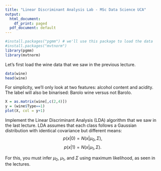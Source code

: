 ```yaml
---
title: "Linear Discriminant Analysis Lab - MSc Data Science UCA"
output:
  html_document:
    df_print: paged
  pdf_document: default
---
```


```r
#install.packages("pgmm") # we'll use this package to load the data
#install.packages("mvtnorm")
library(pgmm)
library(mvtnorm)
```

Let's first load the wine data that we saw in the previous lecture.

```r
data(wine)
head(wine)
```

For simplicity, we'll only look at two features: alcohol content and acidity. The label will also be binarised: Barolo wine versus not Barolo.

```r
X = as.matrix(wine[,c(2,4)])
y = (wine$Type==1)
plot(X, col = y+1)
```


Implement the Linear Discriminant Analysis (LDA) algorithm that we saw in the last lecture. LDA assumes that each class follows a Gaussian distribution with identical covariance but different means:
$$p(x|0) = N(x|\mu_0, \Sigma),$$
$$p(x|1) = N(x|\mu_1, \Sigma).$$

For this, you must infer $\mu_0$, $\mu_1$, and $\Sigma$ using maximum likelihood, as seen in the lectures.
